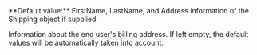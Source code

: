   
<ResponseField name="Billing" type="object">
**Default value:** FirstName, LastName, and Address information of the Shipping object if supplied.

Information about the end user's billing address. If left empty, the default values will be automatically taken into account.   

<Expandable title="properties">
<FirstNameResponse />
<LastNameResponse />
<Address2Response />
</Expandable>
</ResponseField>
